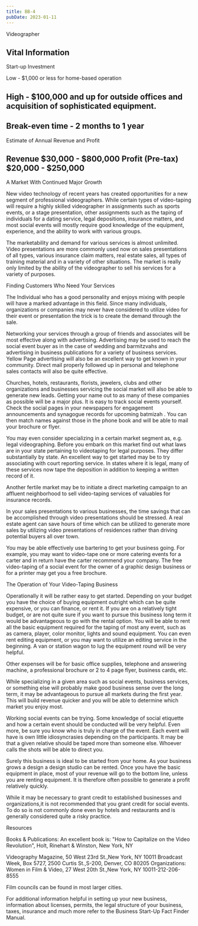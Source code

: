 ```yaml
---
title: BB-4
pubDate: 2023-01-11
---
```


Videographer

Vital Information
-----------------------------------------------------------------
Start-up Investment

Low - $1,000 or less for home-based operation

High - $100,000 and up for outside offices and acquisition of
sophisticated equipment.
----------------------------------------------------------------
Break-even time - 2 months to 1 year
-----------------------------------------------------------------
Estimate of Annual Revenue and Profit

Revenue $30,000 - $800,000
Profit (Pre-tax) $20,000 - $250,000
-----------------------------------------------------------------

A Market With Continued Major Growth

New video technology of recent years has created opportunities
for a new segment of professional videographers. While certain
types of video-taping will require a highly skilled videographer
in assignments such as sports events, or a stage presentation,
other assignments such as the taping of individuals for a dating
service, legal depositions, insurance matters, and most social
events will mostly require good knowledge of the equipment,
experience, and the ability to work with various groups.

The marketability and demand for various services is almost
unlimited. Video presentations are more commonly used now on
sales presentations of all types, various insurance claim
matters, real estate sales, all types of training material and in
a variety of other situations. The market is really only limited
by the ability of the videographer to sell his services for a
variety of purposes.

Finding Customers Who Need Your Services

The Individual who has a good personality and enjoys mixing with
people will have a marked advantage in this field. Since many
individuals, organizations or companies may never have considered
to utilize video for their event or presentation the trick is to
create the demand through the sale.

Networking your services through a group of friends and
associates will be most effective along with advertising.
Advertising may be used to reach the social event buyer as in the
case of wedding and barmitzvahs and advertising in business
publications for a variety of business services. Yellow Page
advertising will also be an excellent way to get known in your
community. Direct mail properly followed up in personal and
telephone sales contacts will also be quite effective.

Churches, hotels, restaurants, florists, jewelers, clubs and
other organizations and businesses servicing the social market
will also be able to generate new leads. Getting your name out to
as many of these companies as possible will be a major plus. It
is easy to track social events yourself. Check the social pages
in your newspapers for engagement announcements and synagogue
records for upcoming  batmizah . You can then match names against
those in the phone book and will be able to mail your brochure or
flyer.

You may even consider specializing in a certain market segment
as, e.g. legal videographing. Before you embark on this market
find out what laws are in your state pertaining to videotaping
for legal purposes. They differ substantially by state. An
excellent way to get started may be to try associating with court
reporting service. In states where it is legal, many of these
services now tape the deposition in addition to keeping a written
record of it.

Another fertile market may be to initiate a direct marketing
campaign to an affluent neighborhood to sell video-taping
services of valuables for insurance records.

In your sales presentations to various businesses, the time
savings that can be accomplished through video presentations
should be stressed. A real estate agent can save hours of time
which can be utilized to generate more sales by utilizing video
presentations of residences rather than driving potential buyers
all over town.

You may be able effectively use bartering to get your business
going. For example, you may want to video-tape one or more
catering events for a carter and in return have the carter
recommend your company. The free video-taping of a social event
for the owner of a graphic design business or for a printer may
get you a free brochure.

The Operation of Your Video-Taping Business

Operationally it will be rather easy to get started. Depending on
your budget you have the choice of buying equipment outright
which can be quite expensive, or you can finance, or rent it. If
you are on a relatively tight budget, or are not quite sure if
you want to pursue this business long term it would be
advantageous to go with the rental option. You will be able to
rent all the basic equipment required for the taping of most any
event, such as as camera, player, color monitor, lights and sound
equipment. You can even rent editing equipment, or you may want
to utilize an editing service in the beginning. A van or station
wagon to lug the equipment round will be very helpful.

Other expenses will be for basic office supplies, telephone and
answering machine, a professional brochure or 2 to 4 page flyer,
business cards, etc.

While specializing in a given area such as social events,
business services, or something else will probably make good
business sense over the long term, it may be advantageous to
pursue all markets during the first year. This will build revenue
quicker and you will be able to determine which market you enjoy
most.

Working social events can be trying. Some knowledge of social
etiquette and how a certain event should be conducted will be
very helpful. Even more, be sure you know who is truly in charge
of the event. Each event will have is own little idiosyncrasies
depending on the participants. It may be that a given relative
should be taped more than someone else. Whoever calls the shots
will be able to direct you.

Surely this business is ideal to be started from your home. As
your business grows a design a design studio can be rented. Once
you have the basic equipment in place, most of your revenue will
go to the bottom line, unless you are renting equipment. It is
therefore often possible to generate a profit relatively quickly.

While it may be necessary to grant credit to established
businesses and organizations,it is not recommended that you grant
credit for social events. To do so is not commonly done even by
hotels and restaurants and is generally considered quite a risky
practice.

Resources

Books & Publications: An excellent book is: "How to Capitalize on
the Video Revolution", Holt, Rinehart & Winston, New York, NY

Videography Magazine, 50 West 23rd St.,New York, NY 10011
Broadcast Week, Box 5727, 2500 Curtis St.,S-200, Denver, CO 80205
Organizations: Women in Film & Video, 27 West 20th St.,New York,
NY 10011-212-206-8555

Film councils can be found in most larger cities.

For additional information helpful in setting up your new
business, information about licenses, permits, the legal
structure of your business, taxes, insurance and much more refer
to the Business Start-Up Fact Finder Manual.